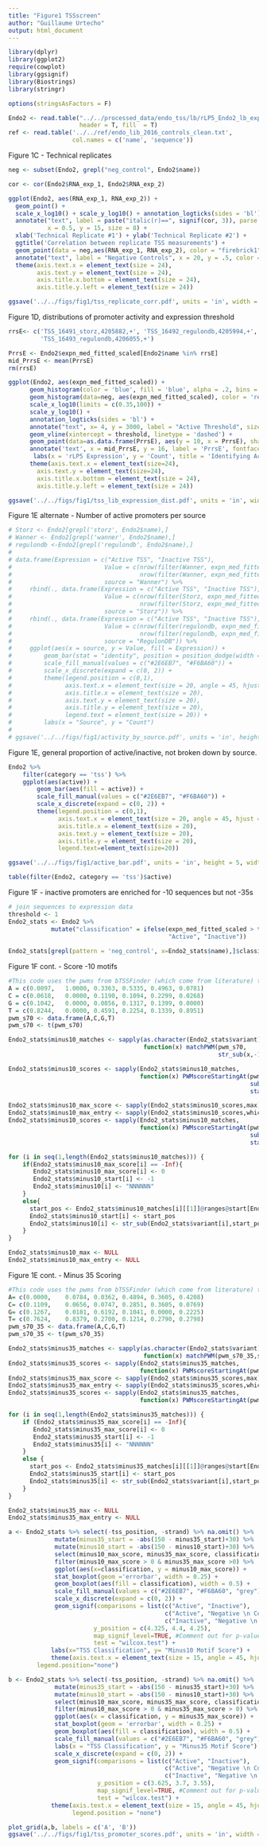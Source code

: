 ```yaml
---
title: "Figure1 TSSscreen"
author: "Guillaume Urtecho"
output: html_document
---
```


```r
library(dplyr)
library(ggplot2)
require(cowplot)
library(ggsignif)
library(Biostrings)
library(stringr)

options(stringsAsFactors = F)

Endo2 <- read.table("../../processed_data/endo_tss/lb/rLP5_Endo2_lb_expression_formatted_std.txt",
                    header = T, fill  = T)
ref <- read.table('../../ref/endo_lib_2016_controls_clean.txt',
                  col.names = c('name', 'sequence'))
```

Figure 1C - Technical replicates

```r
neg <- subset(Endo2, grepl("neg_control", Endo2$name))

cor <- cor(Endo2$RNA_exp_1, Endo2$RNA_exp_2)

ggplot(Endo2, aes(RNA_exp_1, RNA_exp_2)) + 
  geom_point() +
  scale_x_log10() + scale_y_log10() + annotation_logticks(sides = 'bl') +
  annotate("text", label = paste("italic(r)==", signif(cor, 3)), parse = TRUE,
           x = 0.5, y = 15, size = 8) +
  xlab('Technical Replicate #1') + ylab('Technical Replicate #2') +
  ggtitle('Correlation between replicate TSS measurements') +
  geom_point(data = neg,aes(RNA_exp_1, RNA_exp_2), color = "firebrick1") +
  annotate("text", label = "Negative Controls", x = 20, y = .5, color = 'firebrick1', size = 8) +
  theme(axis.text.x = element_text(size = 24), 
        axis.text.y = element_text(size = 24),
        axis.title.x.bottom = element_text(size = 24),
        axis.title.y.left = element_text(size = 24))

ggsave('../../figs/fig1/tss_replicate_corr.pdf', units = 'in', width = 7.29, height = 4.51)
```


Figure 1D, distributions of promoter activity and expression threshold

```r
rrsE<- c('TSS_16491_storz,4205882,+', 'TSS_16492_regulondb,4205994,+', 
         'TSS_16493_regulondb,4206055,+')

PrrsE <- Endo2$expn_med_fitted_scaled[Endo2$name %in% rrsE]
mid_PrrsE <- mean(PrrsE)
rm(rrsE)

ggplot(Endo2, aes(expn_med_fitted_scaled)) +
      geom_histogram(color = 'blue', fill = 'blue', alpha = .2, bins = 100) +
      geom_histogram(data=neg, aes(expn_med_fitted_scaled), color = 'red', fill = 'red', alpha = .2, bins = 100) +
      scale_x_log10(limits = c(0.35,100)) +
      scale_y_log10() +  
      annotation_logticks(sides = 'bl') +
      annotate("text", x= 4, y = 3000, label = "Active Threshold", size = 8) +
      geom_vline(xintercept = threshold, linetype = 'dashed') +
      geom_point(data=as.data.frame(PrrsE), aes(y = 10, x = PrrsE), shape = 25) + 
      annotate('text', x = mid_PrrsE, y = 16, label = 'PrrsE', fontface = 'italic', size = 6) +
       labs(x = 'rLP5 Expression', y = 'Count', title = 'Identifying Active Promoter Threshold') +
      theme(axis.text.x = element_text(size=24), 
        axis.text.y = element_text(size=24),
        axis.title.x.bottom = element_text(size = 24),
        axis.title.y.left = element_text(size = 24))

ggsave('../../figs/fig1/tss_lib_expression_dist.pdf', units = 'in', width = 7.29, height = 4.51)
```

Figure 1E alternate - Number of active promoters per source
```r
# Storz <- Endo2[grepl('storz', Endo2$name),] 
# Wanner <- Endo2[grepl('wanner', Endo2$name),] 
# regulondb <-Endo2[grepl('regulondb', Endo2$name),]
# 
# data.frame(Expression = c("Active TSS", "Inactive TSS"),
#                          Value = c(nrow(filter(Wanner, expn_med_fitted_scaled > threshold)),
#                                    nrow(filter(Wanner, expn_med_fitted_scaled < threshold))),
#                          source = "Wanner") %>%
#     rbind(., data.frame(Expression = c("Active TSS", "Inactive TSS"),
#                          Value = c(nrow(filter(Storz, expn_med_fitted_scaled > threshold)),
#                                    nrow(filter(Storz, expn_med_fitted_scaled < threshold))),
#                          source = "Storz")) %>%
#     rbind(., data.frame(Expression = c("Active TSS", "Inactive TSS"),
#                          Value = c(nrow(filter(regulondb, expn_med_fitted_scaled > threshold)),
#                                    nrow(filter(regulondb, expn_med_fitted_scaled < threshold))),
#                          source = "RegulonDB")) %>%
#     ggplot(aes(x = source, y = Value, fill = Expression)) + 
#         geom_bar(stat = "identity", position = position_dodge(width = 0), color = 'black') +
#         scale_fill_manual(values = c("#2E6EB7", "#F6BA60")) +
#         scale_x_discrete(expand = c(0, 2)) +
#         theme(legend.position = c(0,1),
#               axis.text.x = element_text(size = 20, angle = 45, hjust = 1), 
#               axis.title.x = element_text(size = 20),
#               axis.text.y = element_text(size = 20), 
#               axis.title.y = element_text(size = 20), 
#               legend.text = element_text(size = 20)) +
#         labs(x = "Source", y = "Count")
# 
# ggsave('../../figs/fig1/activity_by_source.pdf', units = 'in', height = 8.1, width = 7.46)
```

Figure 1E, general proportion of active/inactive, not broken down by source.

```r
Endo2 %>% 
    filter(category == 'tss') %>% 
    ggplot(aes(active)) + 
        geom_bar(aes(fill = active)) +
        scale_fill_manual(values = c("#2E6EB7", "#F6BA60")) +
        scale_x_discrete(expand = c(0, 2)) +
        theme(legend.position = c(0,1),
              axis.text.x = element_text(size = 20, angle = 45, hjust = 1), 
              axis.title.x = element_text(size = 20),
              axis.text.y = element_text(size = 20), 
              axis.title.y = element_text(size = 20), 
              legend.text=element_text(size=20)) 

ggsave('../../figs/fig1/active_bar.pdf', units = 'in', height = 5, width = 4)
```

```r
table(filter(Endo2, category == 'tss')$active)
```


Figure 1F - inactive promoters are enriched for -10 sequences but not -35s

```r
# join sequences to expression data
threshold <- 1
Endo2_stats <- Endo2 %>%
            mutate("classification" = ifelse(expn_med_fitted_scaled > threshold,
                                             "Active", "Inactive"))
   
Endo2_stats[grepl(pattern = 'neg_control', x=Endo2_stats$name),]$classification <- "Negative \n Controls"
```


Figure 1F cont. - Score -10 motifs 
```r
#This code uses the pwms from bTSSFinder (which come from literature) to find the best -10 site
A = c(0.0097,	1.0000,	0.3363,	0.5335,	0.4963,	0.0781)
C = c(0.0618,	0.0000,	0.1190,	0.1094,	0.2299,	0.0268)
G = c(0.1042,	0.0000,	0.0856,	0.1317,	0.1399,	0.0000)
T = c(0.8244,	0.0000,	0.4591,	0.2254,	0.1339,	0.8951)
pwm_s70 <- data.frame(A,C,G,T)
pwm_s70 <- t(pwm_s70)

Endo2_stats$minus10_matches <- sapply(as.character(Endo2_stats$variant),
                                      function(x) matchPWM(pwm_s70,
                                                           str_sub(x,-150,-1)))

Endo2_stats$minus10_scores <- sapply(Endo2_stats$minus10_matches,
                                     function(x) PWMscoreStartingAt(pwm_s70, 
                                                                    subject(x),
                                                                    start(x)))

Endo2_stats$minus10_max_score <- sapply(Endo2_stats$minus10_scores,max)
Endo2_stats$minus10_max_entry <- sapply(Endo2_stats$minus10_scores,which.max)
Endo2_stats$minus10_scores <- sapply(Endo2_stats$minus10_matches,
                                     function(x) PWMscoreStartingAt(pwm_s70, 
                                                                    subject(x),
                                                                    start(x)))

for (i in seq(1,length(Endo2_stats$minus10_matches))) {
    if(Endo2_stats$minus10_max_score[i] == -Inf){
       Endo2_stats$minus10_max_score[i] <- 0
       Endo2_stats$minus10_start[i] <- -1
       Endo2_stats$minus10[i] <- "NNNNNN"
    }
    else{
      start_pos <- Endo2_stats$minus10_matches[i][[1]]@ranges@start[Endo2_stats$minus10_max_entry[[i]]]
      Endo2_stats$minus10_start[i] <- start_pos
      Endo2_stats$minus10[i] <- str_sub(Endo2_stats$variant[i],start_pos,start_pos+5)
    }
}

Endo2_stats$minus10_max <- NULL
Endo2_stats$minus10_max_entry <- NULL
```


Figure 1E cont. - Minus 35 Scoring

```r
#This code uses the pwms from bTSSFinder (which come from literature) to find the best -35 site
A= c(0.0000,	0.0784,	0.0362,	0.4894,	0.3605,	0.4208)
C= c(0.1109,	0.0656,	0.0747,	0.2851,	0.3605,	0.0769)
G= c(0.1267,	0.0181,	0.6192,	0.1041,	0.0000,	0.2225)
T= c(0.7624,	0.8379,	0.2700,	0.1214,	0.2790,	0.2798)
pwm_s70_35 <- data.frame(A,C,G,T)
pwm_s70_35 <- t(pwm_s70_35)

Endo2_stats$minus35_matches <- sapply(as.character(Endo2_stats$variant),
                                      function(x) matchPWM(pwm_s70_35,str_sub(x,-150,-1))) #Normally (x,-150,-1)
Endo2_stats$minus35_scores <- sapply(Endo2_stats$minus35_matches,
                                     function(x) PWMscoreStartingAt(pwm_s70_35, subject(x),start(x)))
Endo2_stats$minus35_max_score <- sapply(Endo2_stats$minus35_scores,max)
Endo2_stats$minus35_max_entry <- sapply(Endo2_stats$minus35_scores,which.max)
Endo2_stats$minus35_scores <- sapply(Endo2_stats$minus35_matches,
                                     function(x) PWMscoreStartingAt(pwm_s70_35, subject(x),start(x)))

for (i in seq(1,length(Endo2_stats$minus35_matches))) {
    if (Endo2_stats$minus35_max_score[i] == -Inf){
       Endo2_stats$minus35_max_score[i] <- 0
       Endo2_stats$minus35_start[i] <- -1
       Endo2_stats$minus35[i] <- "NNNNNN"
    }
    else {
      start_pos <- Endo2_stats$minus35_matches[i][[1]]@ranges@start[Endo2_stats$minus35_max_entry[[i]]]
      Endo2_stats$minus35_start[i] <- start_pos
      Endo2_stats$minus35[i] <- str_sub(Endo2_stats$variant[i],start_pos,start_pos+5)
    }
}

Endo2_stats$minus35_max <- NULL
Endo2_stats$minus35_max_entry <- NULL

```


```r
a <- Endo2_stats %>% select(-tss_position, -strand) %>% na.omit() %>%
             mutate(minus35_start = -abs(150 - minus35_start)+30) %>%
             mutate(minus10_start = -abs(150 - minus10_start)+30) %>%
             select(minus10_max_score, minus35_max_score, classification) %>%
             filter(minus10_max_score > 0 & minus35_max_score >0) %>%
             ggplot(aes(x=classification, y = minus10_max_score)) +
             stat_boxplot(geom ='errorbar', width = 0.25) +
             geom_boxplot(aes(fill = classification), width = 0.5) +
             scale_fill_manual(values = c("#2E6EB7", "#F6BA60", "grey")) +
             scale_x_discrete(expand = c(0, 2)) + 
             geom_signif(comparisons = list(c("Active", "Inactive"), 
                                            c("Active", "Negative \n Controls"), 
                                            c("Inactive", "Negative \n Controls")), 
                        y_position = c(4.325, 4.4, 4.25), 
                        map_signif_level=TRUE, #Comment out for p-values
                        test = "wilcox.test") +
            labs(x="TSS Classification", y= "Minus10 Motif Score") +
            theme(axis.text.x = element_text(size = 15, angle = 45, hjust = 1),
        legend.position="none")

b <- Endo2_stats %>% select(-tss_position, -strand) %>% na.omit() %>%
             mutate(minus35_start = -abs(150 - minus35_start)+30) %>%
             mutate(minus10_start = -abs(150 - minus10_start)+30) %>%
             select(minus10_max_score, minus35_max_score, classification) %>%
             filter(minus10_max_score > 0 & minus35_max_score > 0) %>%
             ggplot(aes(x = classification, y = minus35_max_score)) + 
             stat_boxplot(geom = 'errorbar', width = 0.25) +
             geom_boxplot(aes(fill = classification), width = 0.5) +
             scale_fill_manual(values = c("#2E6EB7", "#F6BA60", "grey")) +
             labs(x = "TSS Classification", y = "Minus35 Motif Score") +
             scale_x_discrete(expand = c(0, 2)) + 
             geom_signif(comparisons = list(c("Active", "Inactive"), 
                                            c("Active", "Negative \n Controls"), 
                                            c("Inactive", "Negative \n Controls")), 
                         y_position = c(3.625, 3.7, 3.55),
                         map_signif_level=TRUE, #Comment out for p-values
                         test = "wilcox.test") + 
            theme(axis.text.x = element_text(size = 15, angle = 45, hjust = 1),
                  legend.position = "none")

plot_grid(a,b, labels = c('A', 'B'))
ggsave('../../figs/fig1/tss_promoter_scores.pdf', units = 'in', width = 9.06, height = 6.32)

```



